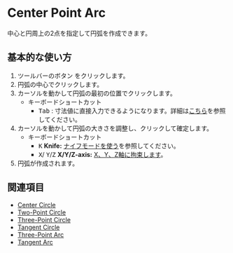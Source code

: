
# Center Point Arc

<Reference shortcut='' command='Center Point Arc' button='ツールバー' buttonIcon='button-center-point-arc'/>

中心と円周上の2点を指定して円弧を作成できます。

## 基本的な使い方

1. ツールバーのボタン <ButtonIcon type="button-center-point-arc" /> をクリックします。
2. 円弧の中心でクリックします。
3. カーソルを動かして円弧の最初の位置でクリックします。
   - <Kst>キーボードショートカット</Kst>
      - <kbd>Tab</kbd> : 寸法値に直接入力できるようになります。詳細は[こちら](/tool/sketching-essentials#specify-dimensions-numerically)を参照してください。
4. カーソルを動かして円弧の大きさを調整し、クリックして確定します。
   - <Kst>キーボードショートカット</Kst>
      - <kbd>K</kbd> **Knife:** [ナイフモードを使う](/tool/sketching-essentials#use-knife-mode)を参照してください。
      - <kbd>X</kbd>/ <kbd>Y</kbd>/<kbd>Z</kbd> **X/Y/Z-axis:** [X、Y、Z軸に拘束します](/tool/sketching-essentials#constrain-to-an-axis)。
5. 円弧が作成されます。

<VideoPlayer fileName="center-point-arc"/>

## 関連項目
- [Center Circle](center-circle)
- [Two-Point Circle](two-point-circle)
- [Three-Point Circle](three-point-circle)
- [Tangent Circle](tangent-circle)
- [Three-Point Arc](three-point-arc)
- [Tangent Arc](tangent-arc)



